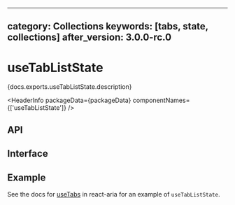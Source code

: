 <!-- Copyright 2020 Adobe. All rights reserved.
This file is licensed to you under the Apache License, Version 2.0 (the "License");
you may not use this file except in compliance with the License. You may obtain a copy
of the License at http://www.apache.org/licenses/LICENSE-2.0
Unless required by applicable law or agreed to in writing, software distributed under
the License is distributed on an "AS IS" BASIS, WITHOUT WARRANTIES OR REPRESENTATIONS
OF ANY KIND, either express or implied. See the License for the specific language
governing permissions and limitations under the License. -->



---
category: Collections
keywords: [tabs, state, collections]
after_version: 3.0.0-rc.0
---

# useTabListState

<p>{docs.exports.useTabListState.description}</p>

<HeaderInfo
  packageData={packageData}
  componentNames={['useTabListState']} />

## API

<FunctionAPI function={docs.exports.useTabListState} links={docs.links} />

## Interface

<ClassAPI links={docs.links} class={docs.links[docs.exports.useTabListState.return.base.id]} />

## Example

See the docs for [useTabs](../react-aria/useTabs.html) in react-aria for an example of `useTabListState`.
